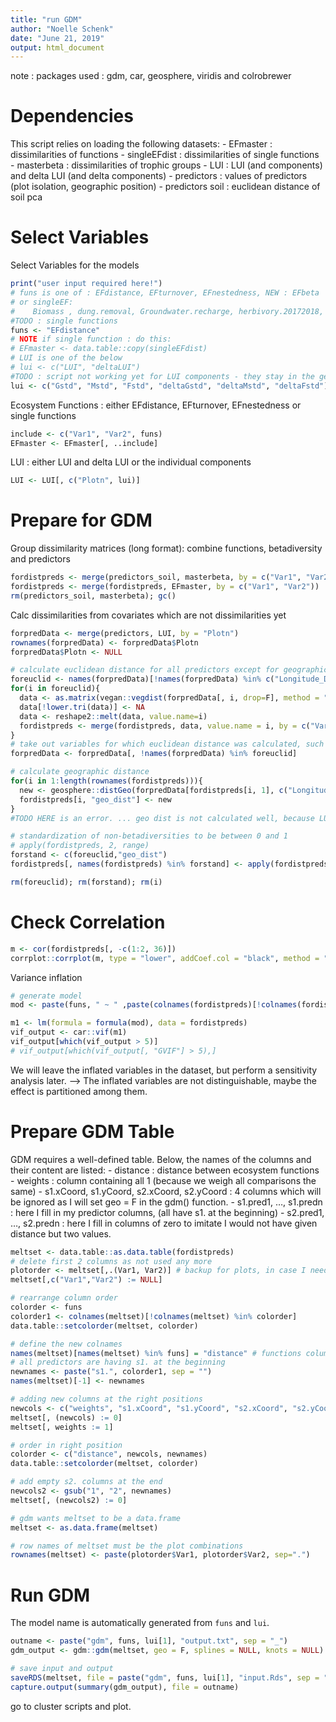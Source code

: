 ```yaml
---
title: "run GDM"
author: "Noelle Schenk"
date: "June 21, 2019"
output: html_document
---
```

note : packages used : gdm, car, geosphere, viridis and colrobrewer

# Dependencies
This script relies on loading the following datasets:
- EFmaster : dissimilarities of functions
- singleEFdist : dissimilarities of single functions
- masterbeta : dissimilarities of trophic groups
- LUI : LUI (and components) and delta LUI (and delta components)
- predictors : values of predictors (plot isolation, geographic position)
- predictors soil : euclidean distance of soil pca

# Select Variables
Select Variables for the models
```r
print("user input required here!")
# funs is one of : EFdistance, EFturnover, EFnestedness, NEW : EFbeta
# or singleEF: 
#    Biomass , dung.removal, Groundwater.recharge, herbivory.20172018, ..., soilAmmoniaflxs
#TODO : single functions
funs <- "EFdistance"
# NOTE if single function : do this:
# EFmaster <- data.table::copy(singleEFdist)
# LUI is one of the below
# lui <- c("LUI", "deltaLUI")
#TODO : script not working yet for LUI components - they stay in the geo dist subset
lui <- c("Gstd", "Mstd", "Fstd", "deltaGstd", "deltaMstd", "deltaFstd")
```

Ecosystem Functions : either EFdistance, EFturnover, EFnestedness or single functions
```r
include <- c("Var1", "Var2", funs)
EFmaster <- EFmaster[, ..include]
```

LUI : either LUI and delta LUI or the individual components
```r
LUI <- LUI[, c("Plotn", lui)]
```

# Prepare for GDM

Group dissimilarity matrices (long format):
combine functions, betadiversity and predictors
```r
fordistpreds <- merge(predictors_soil, masterbeta, by = c("Var1", "Var2"))
fordistpreds <- merge(fordistpreds, EFmaster, by = c("Var1", "Var2"))
rm(predictors_soil, masterbeta); gc()
```

Calc dissimilarities from covariates which are not dissimilarities yet
```r
forpredData <- merge(predictors, LUI, by = "Plotn")
rownames(forpredData) <- forpredData$Plotn
forpredData$Plotn <- NULL

# calculate euclidean distance for all predictors except for geographic distances
foreuclid <- names(forpredData)[!names(forpredData) %in% c("Longitude_Dec_Plotcenter", "Latitude_Dec_Plotcenter")]
for(i in foreuclid){
  data <- as.matrix(vegan::vegdist(forpredData[, i, drop=F], method = "euclid"))
  data[!lower.tri(data)] <- NA
  data <- reshape2::melt(data, value.name=i)
  fordistpreds <- merge(fordistpreds, data, value.name = i, by = c("Var1", "Var2"))
}
# take out variables for which euclidean distance was calculated, such that only geographic distance stays
forpredData <- forpredData[, !names(forpredData) %in% foreuclid]

# calculate geographic distance
for(i in 1:length(rownames(fordistpreds))){
  new <- geosphere::distGeo(forpredData[fordistpreds[i, 1], c("Longitude_Dec_Plotcenter", "Latitude_Dec_Plotcenter")], forpredData[fordistpreds[i, 2], c("Longitude_Dec_Plotcenter", "Latitude_Dec_Plotcenter")])
  fordistpreds[i, "geo_dist"] <- new
}
#TODO HERE is an error. ... geo dist is not calculated well, because LUI components

# standardization of non-betadiversities to be between 0 and 1
# apply(fordistpreds, 2, range)
forstand <- c(foreuclid,"geo_dist")
fordistpreds[, names(fordistpreds) %in% forstand] <- apply(fordistpreds[, names(fordistpreds) %in% forstand], 2, scale01)

rm(foreuclid); rm(forstand); rm(i)
```

# Check Correlation
```r
m <- cor(fordistpreds[, -c(1:2, 36)])
corrplot::corrplot(m, type = "lower", addCoef.col = "black", method = "color", diag = F, tl.srt = 50, tl.col = "black", order = "hclust", tl.cex = 0.4, cl.cex = 0.3, number.cex = 0.3)
```
Variance inflation
```r
# generate model
mod <- paste(funs, " ~ " ,paste(colnames(fordistpreds)[!colnames(fordistpreds) %in% c("EFdistance", "Var1", "Var2")], collapse = " + "))

m1 <- lm(formula = formula(mod), data = fordistpreds)
vif_output <- car::vif(m1)
vif_output[which(vif_output > 5)]
# vif_output[which(vif_output[, "GVIF"] > 5),]
```
We will leave the inflated variables in the dataset, but perform a sensitivity analysis later. --> The inflated variables are not distinguishable, maybe the effect is partitioned among them.


# Prepare GDM Table
GDM requires a well-defined table. Below, the names of the columns and their content are listed:
- distance : distance between ecosystem functions
- weights : column containing all 1 (because we weigh all comparisons the same)
- s1.xCoord, s1.yCoord, s2.xCoord, s2.yCoord : 4 columns which will be ignored as I will set geo = F in the gdm() function. 
- s1.pred1, ..., s1.predn : here I fill in my predictor columns, (all have s1. at the beginning)
- s2.pred1, ..., s2.predn : here I fill in columns of zero to imitate I would not have given distance but two values.

```r
meltset <- data.table::as.data.table(fordistpreds)
# delete first 2 columns as not used any more
plotorder <- meltset[,.(Var1, Var2)] # backup for plots, in case I need it again
meltset[,c("Var1","Var2") := NULL]

# rearrange column order
colorder <- funs
colorder1 <- colnames(meltset)[!colnames(meltset) %in% colorder]
data.table::setcolorder(meltset, colorder)

# define the new colnames
names(meltset)[names(meltset) %in% funs] = "distance" # functions column is named "distance"
# all predictors are having s1. at the beginning
newnames <- paste("s1.", colorder1, sep = "")
names(meltset)[-1] <- newnames

# adding new columns at the right positions
newcols <- c("weights", "s1.xCoord", "s1.yCoord", "s2.xCoord", "s2.yCoord")
meltset[, (newcols) := 0]
meltset[, weights := 1]

# order in right position
colorder <- c("distance", newcols, newnames)
data.table::setcolorder(meltset, colorder)

# add empty s2. columns at the end
newcols2 <- gsub("1", "2", newnames)
meltset[, (newcols2) := 0]

# gdm wants meltset to be a data.frame
meltset <- as.data.frame(meltset)

# row names of meltset must be the plot combinations
rownames(meltset) <- paste(plotorder$Var1, plotorder$Var2, sep=".")
```

# Run GDM
The model name is automatically generated from `funs` and `lui`.
```r
outname <- paste("gdm", funs, lui[1], "output.txt", sep = "_")
gdm_output <- gdm::gdm(meltset, geo = F, splines = NULL, knots = NULL)

# save input and output
saveRDS(meltset, file = paste("gdm", funs, lui[1], "input.Rds", sep = "_"))
capture.output(summary(gdm_output), file = outname)
```

go to cluster scripts and plot.